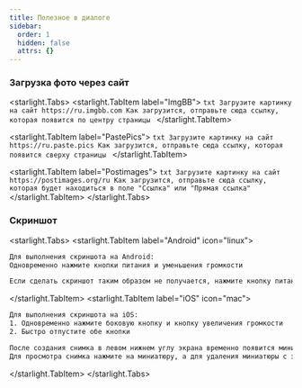 ```yaml
---
title: Полезное в диалоге
sidebar:
  order: 1
  hidden: false
  attrs: {}
---
```


### Загрузка фото через сайт

<starlight.Tabs>
  <starlight.TabItem label="ImgBB">
    ```txt
    Загрузите картинку на сайт https://ru.imgbb.com
    Как загрузится, отправьте сюда ссылку, которая появится по центру страницы
    ```
  </starlight.TabItem>

  <starlight.TabItem label="PastePics">
    ```txt
    Загрузите картинку на сайт https://ru.paste.pics
    Как загрузится, отправьте сюда ссылку, которая появится сверху страницы
    ```
  </starlight.TabItem>

  <starlight.TabItem label="Postimages">
    ```txt
    Загрузите картинку на сайт https://postimages.org/ru
    Как загрузится, отправьте сюда ссылку, которая будет находиться в поле "Ссылка" или "Прямая ссылка"
    ```
  </starlight.TabItem>
</starlight.Tabs>

### Скриншот
<starlight.Tabs>
  <starlight.TabItem label="Android" icon="linux">
  ```txt
  Для выполнения скриншота на Android:
  Одновременно нажмите кнопки питания и уменьшения громкости
  
  Если сделать скриншот таким образом не получается, нажмите кнопку питания и удерживайте в течение нескольких секунд, а затем выберите "Скриншот"
  ```
  </starlight.TabItem>
  <starlight.TabItem label="iOS" icon="mac">
  ```txt
  Для выполнения скриншота на iOS:
  1. Одновременно нажмите боковую кнопку и кнопку увеличения громкости
  2. Быстро отпустите обе кнопки
  
  После создания снимка в левом нижнем углу экрана временно появится миниатюра
  Для просмотра снимка нажмите на миниатюру, а для удаления миниатюры с экрана смахните влево
  ```
  </starlight.TabItem>
</starlight.Tabs>